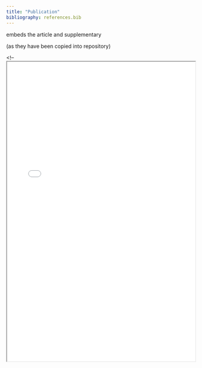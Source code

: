 ```yaml
---
title: "Publication"
bibliography: references.bib
---
```


embeds the article and supplementary

(as they have been copied into repository)

<!-- <iframe width="100%" height="800" src="../original_study/monks_2016.pdf"> --!>